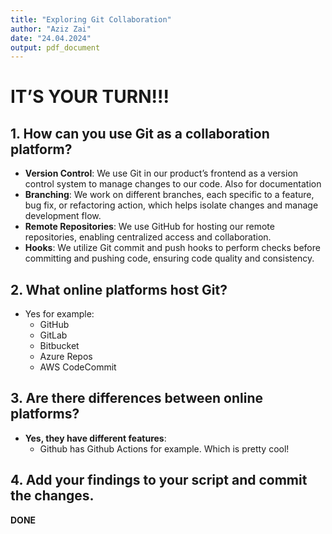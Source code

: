 ```yaml
---
title: "Exploring Git Collaboration"
author: "Aziz Zai"
date: "24.04.2024"
output: pdf_document
---
```


# IT'S YOUR TURN!!!

## 1. How can you use Git as a collaboration platform?

- **Version Control**: We use Git in our product's frontend as a version control system to manage changes to our code. Also for documentation
- **Branching**: We work on different branches, each specific to a feature, bug fix, or refactoring action, which helps isolate changes and manage development flow.
- **Remote Repositories**: We use GitHub for hosting our remote repositories, enabling centralized access and collaboration.
- **Hooks**: We utilize Git commit and push hooks to perform checks before committing and pushing code, ensuring code quality and consistency.

## 2. What online platforms host Git?

- Yes for example:
  - GitHub
  - GitLab
  - Bitbucket
  - Azure Repos
  - AWS CodeCommit

## 3. Are there differences between online platforms?

- **Yes, they have different features**:
  - Github has Github Actions for example. Which is pretty cool!

## 4. Add your findings to your script and commit the changes.
**DONE**
